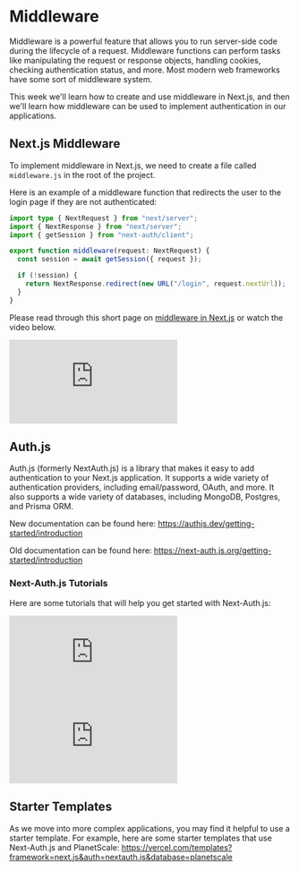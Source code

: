 
# Middleware

Middleware is a powerful feature that allows you to run server-side code during the lifecycle of a request. Middleware functions can perform tasks like manipulating the request or response objects, handling cookies, checking authentication status, and more. Most modern web frameworks have some sort of middleware system.

This week we'll learn how to create and use middleware in Next.js, and then we'll learn how middleware can be used to implement authentication in our applications.

## Next.js Middleware

To implement middleware in Next.js, we need to create a file called `middleware.js` in the root of the project.

Here is an example of a middleware function that redirects the user to the login page if they are not authenticated:

```ts
import type { NextRequest } from "next/server";
import { NextResponse } from "next/server";
import { getSession } from "next-auth/client";

export function middleware(request: NextRequest) {
  const session = await getSession({ request });

  if (!session) {
    return NextResponse.redirect(new URL("/login", request.nextUrl));
  }
}
```

Please read through this short page on [middleware in Next.js](https://nextjs.org/docs/app/building-your-application/routing/middleware) or watch the video below.

<iframe
  style={{ width: "100%", aspectRatio: "16/9" }}
  src="https://www.youtube.com/embed/NUHAc1wjL3A?si=LtbI50mvskMIJkBo"
  title="YouTube video player"
  frameBorder="0"
  allow="accelerometer; autoplay; clipboard-write; encrypted-media; gyroscope; picture-in-picture; web-share"
  allowFullScreen="allowFullScreen"
></iframe>

## Auth.js

Auth.js (formerly NextAuth.js) is a library that makes it easy to add authentication to your Next.js application. It supports a wide variety of authentication providers, including email/password, OAuth, and more. It also supports a wide variety of databases, including MongoDB, Postgres, and Prisma ORM.

New documentation can be found here: https://authjs.dev/getting-started/introduction

Old documentation can be found here: https://next-auth.js.org/getting-started/introduction

### Next-Auth.js Tutorials

Here are some tutorials that will help you get started with Next-Auth.js:

<iframe
  style={{ width: "100%", aspectRatio: "16/9" }}
  src="https://www.youtube.com/embed/w2h54xz6Ndw?si=8hNonqZsd-NQ2-vD"
  title="YouTube video player"
  frameBorder="0"
  allow="accelerometer; autoplay; clipboard-write; encrypted-media; gyroscope; picture-in-picture; web-share"
  allowFullScreen="allowFullScreen"
></iframe>

<iframe
  style={{ width: "100%", aspectRatio: "16/9" }}
  src="https://www.youtube.com/embed/md65iBX5Gxg?si=dQRnlXYe3Oxt9rhH"
  title="YouTube video player"
  frameBorder="0"
  allow="accelerometer; autoplay; clipboard-write; encrypted-media; gyroscope; picture-in-picture; web-share"
  allowFullScreen="allowFullScreen"
></iframe>

## Starter Templates

As we move into more complex applications, you may find it helpful to use a starter template. For example, here are some starter templates that use Next-Auth.js and PlanetScale: https://vercel.com/templates?framework=next.js&auth=nextauth.js&database=planetscale
